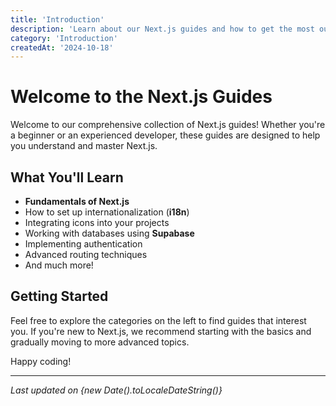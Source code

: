 ```yaml
---
title: 'Introduction'
description: 'Learn about our Next.js guides and how to get the most out of them.'
category: 'Introduction'
createdAt: '2024-10-18'
---
```


# Welcome to the Next.js Guides

Welcome to our comprehensive collection of Next.js guides! Whether you're a beginner or an experienced developer, these guides are designed to help you understand and master Next.js.

## What You'll Learn

- **Fundamentals of Next.js**
- How to set up internationalization (**i18n**)
- Integrating icons into your projects
- Working with databases using **Supabase**
- Implementing authentication
- Advanced routing techniques
- And much more!

## Getting Started

Feel free to explore the categories on the left to find guides that interest you. If you're new to Next.js, we recommend starting with the basics and gradually moving to more advanced topics.

Happy coding!

---

*Last updated on {new Date().toLocaleDateString()}*
